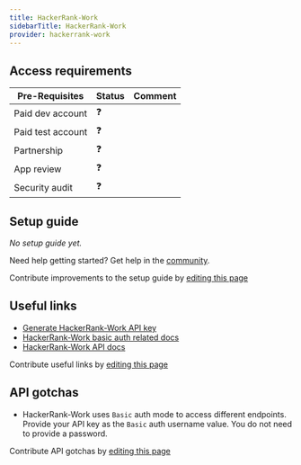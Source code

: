 ```yaml
---
title: HackerRank-Work
sidebarTitle: HackerRank-Work
provider: hackerrank-work
---
```




<Overview />
<PreBuiltTooling provider={providers[pageMetadata.provider]} />
<PreBuiltUseCases />

## Access requirements
| Pre-Requisites | Status | Comment|
| - | - | - |
| Paid dev account | ❓ |  |
| Paid test account | ❓ |  |
| Partnership | ❓ | |
| App review | ❓ |  |
| Security audit | ❓ | |


## Setup guide

_No setup guide yet._

<Tip>Need help getting started? Get help in the [community](https://nango.dev/slack).</Tip>

<Note>Contribute improvements to the setup guide by [editing this page](https://github.com/nangohq/nango/tree/master/docs-v2/integrations/all/hackerrank-work.mdx)</Note>


## Useful links

-   [Generate HackerRank-Work API key](https://hackerrank.com/x/settings/api)
-   [HackerRank-Work basic auth related docs](https://www.hackerrank.com/work/apidocs#!/Introduction/options_intro_authentication)
-   [HackerRank-Work API docs](https://www.hackerrank.com/work/apidocs#!/Introduction/options_intro_api)

<Note>Contribute useful links by [editing this page](https://github.com/nangohq/nango/tree/master/docs-v2/integrations/all/hackerrank-work.mdx)</Note>

## API gotchas

- HackerRank-Work uses `Basic` auth mode to access different endpoints. Provide your API key as the `Basic` auth username value. You do not need to provide a password.

<Note>Contribute API gotchas by [editing this page](https://github.com/nangohq/nango/tree/master/docs-v2/integrations/all/hackerrank-work.mdx)</Note>